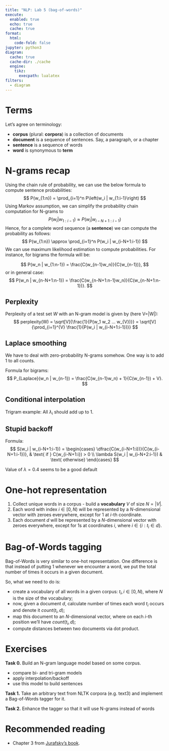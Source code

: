 ```yaml
---
title: "NLP: Lab 5 (bag-of-words)"
execute:
  enabled: true
  echo: true
  cache: true
format:
  html:
    code-fold: false
jupyter: python3
diagram:
  cache: true
  cache-dir: ./cache
  engine:
    tikz:
      execpath: lualatex
filters:
  - diagram
---
```

# Terms
Let's agree on terminology:

- **corpus** (plural: **corpora**) is a collection of documents
- **document** is a sequence of sentences. Say, a paragraph, or a chapter
- **sentence** is a sequence of words
- **word** is synonymous to **term**

# N-grams recap
Using the chain rule of probability, we can use the below formula to compute sentence probabilities:
$$
P(w_{1:n}) = \prod_{i=1}^n P\left(w_i | w_{1:i-1}\right)
$$
Using Markov assumption, we can simplify the probability chain computation for N-grams to
$$
P(w_i | w_{1:i-1}) \approx P(w_i | w_{i-N+1:i-1})
$$
Hence, for a complete word sequence (a **sentence**) we can compute the probability as follows:
$$
P(w_{1:n}) \approx \prod_{i=1}^n P(w_i | w_{i-N+1:i-1})
$$
We can use maximum likelihood estimation to compute probabilities. For instance, for bigrams the formula will be:

$$
P(w_n | w_{1:n-1}) = \frac{C(w_{n-1}w_n)}{C(w_{n-1})},
$$
or in general case:
$$
P(w_n | w_{n-N+1:n-1}) = \frac{C(w_{n-N+1:n-1}w_n)}{C(w_{n-N+1:n-1})}.
$$

## Perplexity
Perplexity of a test set $W$ with an N-gram model is given by (here V=|W|):
$$
perplexity(W) = \sqrt[V]{\frac{1}{P(w_1 w_2 ... w_{V})}} = \sqrt[V]{\prod_{i=1}^{V} \frac{1}{P(w_i | w_{i-N+1:i-1})}}
$$

## Laplace smoothing
We have to deal with zero-probability N-grams somehow. One way is to add $1$ to all counts.

Formula for bigrams:
$$
P_{Laplace}(w_n | w_{n-1}) = \frac{C(w_{n-1}w_n) + 1}{C(w_{n-1}) + V}.
$$

## Conditional interpolation
Trigram example:
\begin{align*}
&P(w_n | w_{n-2} w_{n-1}) = \lambda_1(w_{n-2:n-1})P(w_n) +\\
&+ \lambda_2(w_{n-2:n-1}) P(w_n | w_{n-1}) + \\
&+ \lambda_3(w_{n-2:n-1})  P(w_n | w_{n-2} w_{n-1})
\end{align*}
All $\lambda_i$ should add up to $1$.

## Stupid backoff
Formula:
$$
S(w_i | w_{i-N+1:i-1}) = \begin{cases}
\dfrac{C(w_{i-N+1:i})}{C(w_{i-N+1:i-1})}, & \text{ if } C(w_{i-N+1:i}) > 0 \\
\lambda S(w_i | w_{i-N+2:i-1}) & \text{ otherwise}
\end{cases}
$$

:::{.callout-tip icon=false}
Value of $\lambda=0.4$ seems to be a good default
:::


# One-hot representation

1. Collect unique words in a corpus - build a **vocabulary** $V$ of size $N=|V|$.
2. Each word with index $i \in [0,N)$ will be represented by a $N$-dimensional vector with zeroes everywhere, except for $1$ at $i$-th coordinate.
3. Each document $d$ will be represented by a $N$-dimensional vector with zeroes everywhere, except for $1$s at coordinates $i$, where $i \in \left\{i: t_i \in d \right\}$.

# Bag-of-Words tagging
Bag-of-Words is very similar to one-hot representation. One difference is that instead of putting $1$ whenever we encounter a word, we put the total number of times it occurs in a given document.

 So, what we need to do is:

- create a vocabulary of all words in a given corpus: $t_i,\, i \in [0,N)$, where $N$ is the size of the vocabulary;
- now, given a document $d$, calculate number of times each word $t_i$ occurs and denote it $count(t_i, d)$;
- map this document to an $N$-dimensional vector, where on each $i$-th position we'll have $count(t_i, d)$;
- compute distances between two documents via dot product.


# Exercises

**Task 0.** Build an N-gram language model based on some corpus.

- compare bi- and tri-gram models
- apply interpolation/backoff
- use this model to build sentences

**Task 1.**  Take an arbitrary text from NLTK corpora (e.g. text3) and implement a Bag-of-Words tagger for it.

**Task 2.** Enhance the tagger so that it will use N-grams instead of words

# Recommended reading 

- Chapter 3 from [Jurafsky's book](https://web.stanford.edu/~jurafsky/slp3/).
